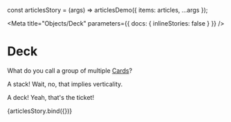 const articlesStory = (args) => articlesDemo({ items: articles, ...args });

<Meta title="Objects/Deck" parameters={{ docs: { inlineStories: false } }} />

# Deck

What do you call a group of multiple [Cards](/?path=/docs/components-card--content-blocks)?

A stack! Wait, no, that implies verticality.

A deck! Yeah, that's the ticket!

<Canvas>
  <Story name="Example">{articlesStory.bind({})}</Story>
</Canvas>
